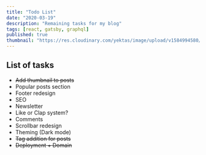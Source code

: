 ```yaml
---
title: "Todo List"
date: "2020-03-19"
description: "Remaining tasks for my blog"
tags: [react, gatsby, graphql]
published: true
thumbnail: "https://res.cloudinary.com/yektas/image/upload/v1584994580/Blog/posts/Todo-List/thumbnail.jpg"
---
```


## List of tasks

- ~~Add thumbnail to posts~~
- Popular posts section
- Footer redesign
- SEO
- Newsletter
- Like or Clap system?
- Comments
- Scrollbar redesign
- Theming (Dark mode)
- ~~Tag addition for posts~~
- ~~Deployment + Domain~~
